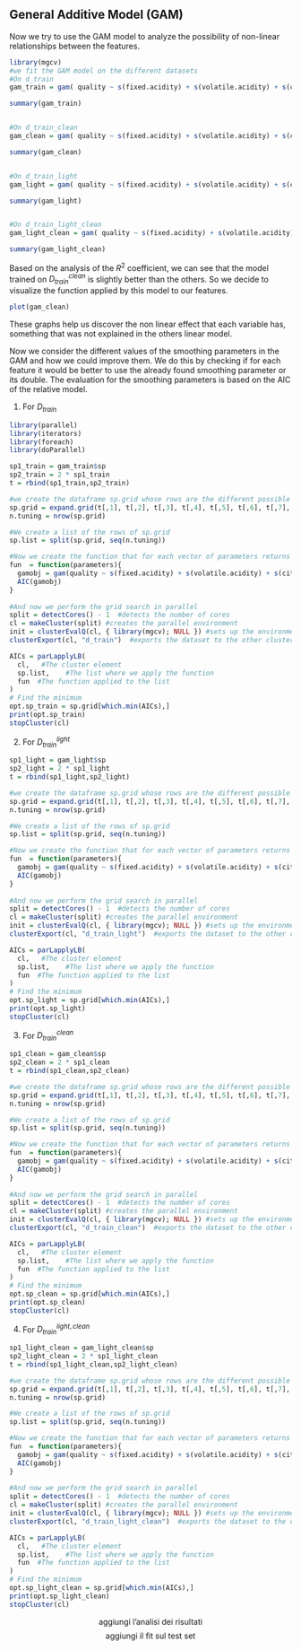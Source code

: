 ## General Additive Model (GAM)

Now we try to use the GAM model to analyze the possibility of non-linear relationships between the features.

```r
library(mgcv)
#we fit the GAM model on the different datasets
#On d_train
gam_train = gam( quality ~ s(fixed.acidity) + s(volatile.acidity) + s(citric.acid) + s(residual.sugar) + s(chlorides) + s(total.sulfur.dioxide) + s(free.sulfur.dioxide) + s(density) + s(pH) + s(sulphates) + s(alcohol), data = d_train, family = gaussian(link = "identity")) 

summary(gam_train)


#On d_train_clean
gam_clean = gam( quality ~ s(fixed.acidity) + s(volatile.acidity) + s(citric.acid) + s(residual.sugar) + s(chlorides) + s(total.sulfur.dioxide) + s(free.sulfur.dioxide) + s(density) + s(pH) + s(sulphates) + s(alcohol), data = d_train_clean, family = gaussian(link = "identity")) 

summary(gam_clean)


#On d_train_light
gam_light = gam( quality ~ s(fixed.acidity) + s(volatile.acidity) + s(citric.acid) + s(residual.sugar) + s(chlorides) + s(total.sulfur.dioxide) + s(free.sulfur.dioxide) + s(pH) + s(sulphates) + s(alcohol), data = d_train_light, family = gaussian(link = "identity")) 

summary(gam_light)


#On d_train_light_clean
gam_light_clean = gam( quality ~ s(fixed.acidity) + s(volatile.acidity) + s(citric.acid) + s(residual.sugar) + s(chlorides) + s(total.sulfur.dioxide) + s(free.sulfur.dioxide) + s(pH) + s(sulphates) + s(alcohol), data = d_train_light_clean, family = gaussian(link = "identity")) 

summary(gam_light_clean)
```

Based on the analysis of the $R^2$ coefficient, we can see that the model trained on $D_{train}^{clean}$ is slightly better than the others. So we decide to visualize the function applied by this model to our features.
```r
plot(gam_clean)
```
These graphs help us discover the non linear effect that each variable has, something that was not explained in the others linear model.


Now we consider the different values of the smoothing parameters in the GAM and how we could improve them. We do this by checking if for each feature it would be better to use the already found smoothing parameter or its double. The evaluation for the smoothing parameters is based on the AIC of the relative model.


1. For $D_{train}$
```r
library(parallel)
library(iterators)
library(foreach)
library(doParallel)

sp1_train = gam_train$sp
sp2_train = 2 * sp1_train
t = rbind(sp1_train,sp2_train)

#we create the dataframe sp.grid whose rows are the different possible combinations of smoothing parameters
sp.grid = expand.grid(t[,1], t[,2], t[,3], t[,4], t[,5], t[,6], t[,7], t[,8], t[,9], t[,10], t[,11])
n.tuning = nrow(sp.grid)

#We create a list of the rows of sp.grid 
sp.list = split(sp.grid, seq(n.tuning))

#Now we create the function that for each vector of parameters returns the corresponding AIC of the model.
fun  = function(parameters){
  gamobj = gam(quality ~ s(fixed.acidity) + s(volatile.acidity) + s(citric.acid) + s(residual.sugar) + s(chlorides) + s(total.sulfur.dioxide) + s(free.sulfur.dioxide) + s(density) + s(pH) + s(sulphates) + s(alcohol), data = d_train, family = gaussian(link = "identity"), sp = parameters)
  AIC(gamobj)
}
  
#And now we perform the grid search in parallel
split = detectCores() - 1  #detects the number of cores
cl = makeCluster(split) #creates the parallel environment
init = clusterEvalQ(cl, { library(mgcv); NULL }) #sets up the environment
clusterExport(cl, "d_train")  #exports the dataset to the other clusters

AICs = parLapplyLB(
  cl,   #The cluster element
  sp.list,    #The list where we apply the function
  fun  #The function applied to the list
)
# Find the minimum
opt.sp_train = sp.grid[which.min(AICs),]
print(opt.sp_train)
stopCluster(cl)
```

2. For $D_{train}^{light}$
```r
sp1_light = gam_light$sp
sp2_light = 2 * sp1_light
t = rbind(sp1_light,sp2_light)

#we create the dataframe sp.grid whose rows are the different possible combinations of smoothing parameters
sp.grid = expand.grid(t[,1], t[,2], t[,3], t[,4], t[,5], t[,6], t[,7], t[,8], t[,9], t[,10])
n.tuning = nrow(sp.grid)

#We create a list of the rows of sp.grid 
sp.list = split(sp.grid, seq(n.tuning))

#Now we create the function that for each vector of parameters returns the corresponding AIC of the model.
fun  = function(parameters){
  gamobj = gam(quality ~ s(fixed.acidity) + s(volatile.acidity) + s(citric.acid) + s(residual.sugar) + s(chlorides) + s(total.sulfur.dioxide) + s(free.sulfur.dioxide) + s(pH) + s(sulphates) + s(alcohol), data = d_train_light, family = gaussian(link = "identity"), sp = parameters)
  AIC(gamobj)
}
  
#And now we perform the grid search in parallel
split = detectCores() - 1  #detects the number of cores
cl = makeCluster(split) #creates the parallel environment
init = clusterEvalQ(cl, { library(mgcv); NULL }) #sets up the environment
clusterExport(cl, "d_train_light")  #exports the dataset to the other clusters

AICs = parLapplyLB(
  cl,   #The cluster element
  sp.list,    #The list where we apply the function
  fun  #The function applied to the list
)
# Find the minimum
opt.sp_light = sp.grid[which.min(AICs),]
print(opt.sp_light)
stopCluster(cl)
```


3. For $D_{train}^{clean}$
```r
sp1_clean = gam_clean$sp
sp2_clean = 2 * sp1_clean
t = rbind(sp1_clean,sp2_clean)

#we create the dataframe sp.grid whose rows are the different possible combinations of smoothing parameters
sp.grid = expand.grid(t[,1], t[,2], t[,3], t[,4], t[,5], t[,6], t[,7], t[,8], t[,9], t[,10], t[,11])
n.tuning = nrow(sp.grid)

#We create a list of the rows of sp.grid 
sp.list = split(sp.grid, seq(n.tuning))

#Now we create the function that for each vector of parameters returns the corresponding AIC of the model.
fun  = function(parameters){
  gamobj = gam(quality ~ s(fixed.acidity) + s(volatile.acidity) + s(citric.acid) + s(residual.sugar) + s(chlorides) + s(total.sulfur.dioxide) + s(free.sulfur.dioxide) + s(density) + s(pH) + s(sulphates) + s(alcohol), data = d_train_clean, family = gaussian(link = "identity"), sp = parameters)
  AIC(gamobj)
}
  
#And now we perform the grid search in parallel
split = detectCores() - 1  #detects the number of cores
cl = makeCluster(split) #creates the parallel environment
init = clusterEvalQ(cl, { library(mgcv); NULL }) #sets up the environment
clusterExport(cl, "d_train_clean")  #exports the dataset to the other clusters

AICs = parLapplyLB(
  cl,   #The cluster element
  sp.list,    #The list where we apply the function
  fun  #The function applied to the list
)
# Find the minimum
opt.sp_clean = sp.grid[which.min(AICs),]
print(opt.sp_clean)
stopCluster(cl)
```


4. For $D_{train}^{light,clean}$
```r
sp1_light_clean = gam_light_clean$sp
sp2_light_clean = 2 * sp1_light_clean
t = rbind(sp1_light_clean,sp2_light_clean)

#we create the dataframe sp.grid whose rows are the different possible combinations of smoothing parameters
sp.grid = expand.grid(t[,1], t[,2], t[,3], t[,4], t[,5], t[,6], t[,7], t[,8], t[,9], t[,10])
n.tuning = nrow(sp.grid)

#We create a list of the rows of sp.grid 
sp.list = split(sp.grid, seq(n.tuning))

#Now we create the function that for each vector of parameters returns the corresponding AIC of the model.
fun  = function(parameters){
  gamobj = gam(quality ~ s(fixed.acidity) + s(volatile.acidity) + s(citric.acid) + s(residual.sugar) + s(chlorides) + s(total.sulfur.dioxide) + s(free.sulfur.dioxide) + s(pH) + s(sulphates) + s(alcohol), data = d_train_light_clean, family = gaussian(link = "identity"), sp = parameters)
  AIC(gamobj)
}
  
#And now we perform the grid search in parallel
split = detectCores() - 1  #detects the number of cores
cl = makeCluster(split) #creates the parallel environment
init = clusterEvalQ(cl, { library(mgcv); NULL }) #sets up the environment
clusterExport(cl, "d_train_light_clean")  #exports the dataset to the other clusters

AICs = parLapplyLB(
  cl,   #The cluster element
  sp.list,    #The list where we apply the function
  fun  #The function applied to the list
)
# Find the minimum
opt.sp_light_clean = sp.grid[which.min(AICs),]
print(opt.sp_light_clean)
stopCluster(cl)
```






$$\text{aggiungi l'analisi dei risultati}$$
$$\text{aggiungi il fit sul test set}$$